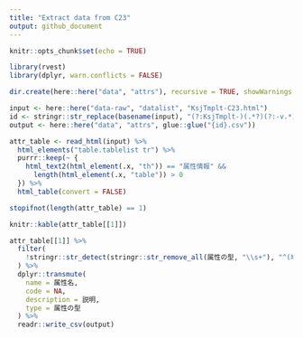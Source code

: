 ```yaml
---
title: "Extract data from C23"
output: github_document
---
```


```r
knitr::opts_chunk$set(echo = TRUE)
```

```r
library(rvest)
library(dplyr, warn.conflicts = FALSE)

dir.create(here::here("data", "attrs"), recursive = TRUE, showWarnings = FALSE)

input <- here::here("data-raw", "datalist", "KsjTmplt-C23.html")
id <- stringr::str_replace(basename(input), "(?:KsjTmplt-)(.*?)(?:-v.*)?(?:\\.html)", "\\1")
output <- here::here("data", "attrs", glue::glue("{id}.csv"))

attr_table <- read_html(input) %>% 
  html_elements("table.tablelist tr") %>%
  purrr::keep(~ {
    html_text2(html_element(.x, "th")) == "属性情報" &&
      length(html_element(.x, "table")) > 0
  }) %>% 
  html_table(convert = FALSE)

stopifnot(length(attr_table) == 1)

knitr::kable(attr_table[[1]])

attr_table[[1]] %>% 
  filter(
    !stringr::str_detect(stringr::str_remove_all(属性の型, "\\s+"), "^(地物|曲?面型|曲?線型|点型|GM_Surface|GM_Curve|GM_Point)")
  ) %>%
  dplyr::transmute(
    name = 属性名,
    code = NA,
    description = 説明,
    type = 属性の型
  ) %>% 
  readr::write_csv(output)
```

